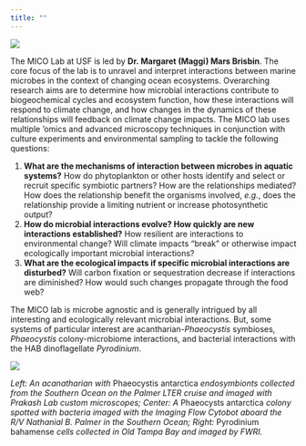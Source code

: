 ```yaml
---
title: ""
---
```


![](images/banner.png){fig-align="center"}

The MICO Lab at USF is led by **Dr. Margaret (Maggi) Mars Brisbin**. The core focus of the lab is to unravel and interpret interactions between marine microbes in the context of changing ocean ecosystems. Overarching research aims are to determine how microbial interactions contribute to biogeochemical cycles and ecosystem function, how these interactions will respond to climate change, and how changes in the dynamics of these relationships will feedback on climate change impacts. The MICO lab uses multiple 'omics and advanced microscopy techniques in conjunction with culture experiments and environmental sampling to tackle the following questions:

1.  **What are the mechanisms of interaction between microbes in aquatic systems?** How do phytoplankton or other hosts identify and select or recruit specific symbiotic partners? How are the relationships mediated? How does the relationship benefit the organisms involved, *e.g.*, does the relationship provide a limiting nutrient or increase photosynthetic output?
2.  **How do microbial interactions evolve? How quickly are new interactions established?** How resilient are interactions to environmental change? Will climate impacts "break" or otherwise impact ecologically important microbial interactions?
3.  **What are the ecological impacts if specific microbial interactions are disturbed?** Will carbon fixation or sequestration decrease if interactions are diminished? How would such changes propagate through the food web?

The MICO lab is microbe agnostic and is generally intrigued by all interesting and ecologically relevant microbial interactions. But, some systems of particular interest are acantharian-*Phaeocystis* symbioses, *Phaeocystis* colony-microbiome interactions, and bacterial interactions with the HAB dinoflagellate *Pyrodinium*.

![](images/phytoplankton_hex.png){fig-align="center"}

*Left: An acanatharian with* Phaeocystis antarctica *endosymbionts collected from the Southern Ocean on the Palmer LTER cruise and imaged with Prakash Lab custom microscopes; Center: A* Phaeocysts antarctica *colony spotted with bacteria imaged with the Imaging Flow Cytobot aboard the R/V Nathanial B. Palmer in the Southern Ocean; Right:* Pyrodinium bahamense *cells collected in Old Tampa Bay and imaged by FWRI.*
